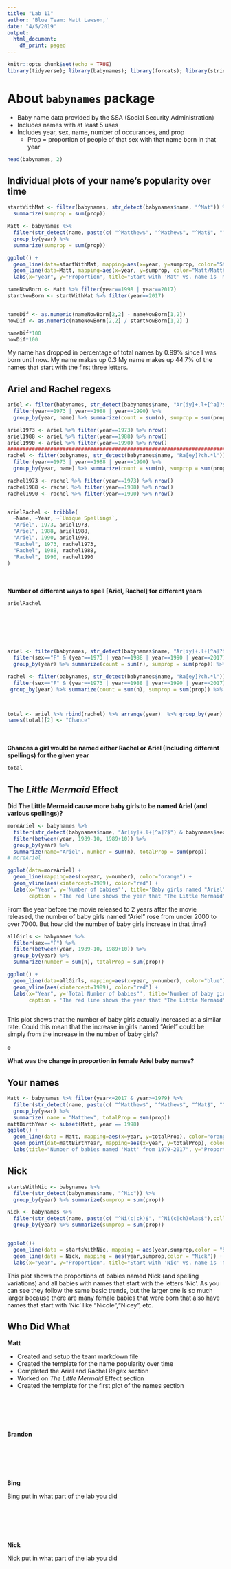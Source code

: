 ```yaml
---
title: "Lab 11"
author: 'Blue Team: Matt Lawson,'
date: "4/5/2019"
output:
  html_document:
    df_print: paged
---
```


```r
knitr::opts_chunk$set(echo = TRUE)
library(tidyverse); library(babynames); library(forcats); library(stringr)
```

# About `babynames` package
  - Baby name data provided by the SSA (Social Security Administration)
  - Includes names with at least 5 uses
  - Includes year, sex, name, number of occurances, and prop
      - Prop = proportion of people of that sex with that name born in that year

```r
head(babynames, 2)
```

## Individual plots of your name’s popularity over time

```r
startWithMat <- filter(babynames, str_detect(babynames$name, "^Mat")) %>% group_by(year) %>% 
  summarize(sumprop = sum(prop))

Matt <- babynames %>% 
  filter(str_detect(name, paste(c( "^Matthew$", "^Mathew$", "^Mat$", "^Matt$"),collapse = '|'))) %>%
  group_by(year) %>% 
  summarize(sumprop = sum(prop))

ggplot() + 
  geom_line(data=startWithMat, mapping=aes(x=year, y=sumprop, color="Starts with 'Mat'"), size=1.25) + 
  geom_line(data=Matt, mapping=aes(x=year, y=sumprop, color="Matt/Matthew"), size=1.25) + 
  labs(x="year", y="Proportion", title="Start with 'Mat' vs. name is 'Matt/Matthew' (or a common spelling)" , color="Type")

nameNowBorn <- Matt %>% filter(year==1998 | year==2017)
startNowBorn <- startWithMat %>% filter(year==2017)


nameDif <- as.numeric(nameNowBorn[2,2] - nameNowBorn[1,2])
nowDif <- as.numeric(nameNowBorn[2,2] / startNowBorn[1,2] )

nameDif*100
nowDif*100
```

My name has dropped in percentage of total names by 0.99% since I was born until now. My name makes up 0.3
My name makes up 44.7% of the names that start with the first three letters.





## Ariel and Rachel regexs

```r
ariel <- filter(babynames, str_detect(babynames$name, "Ar[iy]+.l+[^a]?$")) %>%
  filter(year==1973 | year==1988 | year==1990) %>%
  group_by(year, name) %>% summarize(count = sum(n), sumprop = sum(prop))

ariel1973 <- ariel %>% filter(year==1973) %>% nrow()
ariel1988 <- ariel %>% filter(year==1988) %>% nrow()
ariel1990 <- ariel %>% filter(year==1990) %>% nrow()
#############################################################################################################
rachel <- filter(babynames, str_detect(babynames$name, "Ra[ey]?ch.*l")) %>%
  filter(year==1973 | year==1988 | year==1990) %>%
  group_by(year, name) %>% summarize(count = sum(n), sumprop = sum(prop))

rachel1973 <- rachel %>% filter(year==1973) %>% nrow()
rachel1988 <- rachel %>% filter(year==1988) %>% nrow()
rachel1990 <- rachel %>% filter(year==1990) %>% nrow()


arielRachel <- tribble(
  ~Name, ~Year, ~`Unique Spellings`,
  "Ariel", 1973, ariel1973,
  "Ariel", 1988, ariel1988,
  "Ariel", 1990, ariel1990,
  "Rachel", 1973, rachel1973,
  "Rachel", 1988, rachel1988,
  "Rachel", 1990, rachel1990
)
```
<br> </br>
__Number of different ways to spell [Ariel, Rachel] for different years__

```r
arielRachel
```

<br> </br>
<br> </br>

```r
ariel <- filter(babynames, str_detect(babynames$name, "Ar[iy]+.l+[^a]?$")) %>%
  filter(sex=="F" & (year==1973 | year==1988 | year==1990 | year==2017)) %>%
  group_by(year) %>% summarize(count = sum(n), sumprop = sum(prop)) %>% mutate(name="Ariel")

rachel <- filter(babynames, str_detect(babynames$name, "Ra[ey]?ch.*l")) %>%
  filter(sex=="F" & (year==1973 | year==1988 | year==1990 | year==2017)) %>%
 group_by(year) %>% summarize(count = sum(n), sumprop = sum(prop)) %>% mutate(name="Rachel")



total <- ariel %>% rbind(rachel) %>% arrange(year)  %>% group_by(year) %>% summarize(totalProp = sum(sumprop))
names(total)[2] <- "Chance"
```
<br> </br>
__Chances a girl would be named either Rachel or Ariel (Including different spellings) for the given year__

```r
total
```





## The _Little Mermaid_ Effect

__Did The Little Mermaid cause more baby girls to be named Ariel (and various spellings)?__


```r
moreAriel <- babynames %>% 
  filter(str_detect(babynames$name, "Ar[iy]+.l+[^a]?$") & babynames$sex == "F") %>% 
  filter(between(year, 1989-10, 1989+10)) %>% 
  group_by(year) %>% 
  summarize(name="Ariel", number = sum(n), totalProp = sum(prop))
# moreAriel

ggplot(data=moreAriel) + 
  geom_line(mapping=aes(x=year, y=number), color="orange") +
  geom_vline(aes(xintercept=1989), color="red") + 
  labs(x="Year", y='Number of babies"', title='Baby girls named "Ariel" (or another common spelling)', 
       caption = 'The red line shows the year that "The Little Mermaid" was released.')
```

From the year before the movie released to 2 years after the movie released, the number of baby girls named "Ariel" rose from under 2000 to over 7000. But how did the number of baby girls increase in that time?


```r
allGirls <- babynames %>% 
  filter(sex=="F") %>%
  filter(between(year, 1989-10, 1989+10)) %>% 
  group_by(year) %>% 
  summarize(number = sum(n), totalProp = sum(prop))

ggplot() + 
  geom_line(data=allGirls, mapping=aes(x=year, y=number), color="blue") +
  geom_vline(aes(xintercept=1989), color="red") +
  labs(x="Year", y='Total Number of babies"', title='Number of baby girls born', 
       caption = 'The red line shows the year that "The Little Mermaid" was released.')
  
```

This plot shows that the number of baby girls actually increased at a similar rate. Could this mean that the increase in girls named "Ariel" could be simply from the increase in the number of baby girls?

e




__What was the change in proportion in female Ariel baby names?__


## Your names

```r
Matt <- babynames %>% filter(year<=2017 & year>=1979) %>% 
  filter(str_detect(name, paste(c( "^Matthew$", "^Mathew$", "^Mat$", "^Matt$"),collapse = '|'))) %>%
  group_by(year) %>%
  summarize( name = "Matthew", totalProp = sum(prop))
mattBirthYear <- subset(Matt, year == 1998)
ggplot() + 
  geom_line(data = Matt, mapping=aes(x=year, y=totalProp), color="orange") +
  geom_point(dat=mattBirthYear, mapping=aes(x=year, y=totalProp), color="red", size=3) + 
  labs(title="Number of babies named 'Matt' from 1979-2017", y="Proportion", caption="My birth year (1998) in red.")

```


## Nick

```r
startsWithNic <- babynames %>% 
  filter(str_detect(babynames$name, "^Nic")) %>%
  group_by(year) %>% summarize(sumprop = sum(prop))

Nick <- babynames %>% 
  filter(str_detect(name, paste(c( "^Ni(c|ck)$", "^Ni(c|ch)olas$"),collapse = '|'))) %>%
  group_by(year) %>% summarize(sumprop = sum(prop))


ggplot()+
  geom_line(data = startsWithNic, mapping = aes(year,sumprop,color = "Starts with Nic")) +
  geom_line(data = Nick, mapping = aes(year,sumprop,color = "Nick")) +
  labs(x="year", y="Proportion", title="Start with 'Nic' vs. name is 'Nick/Nicholas'" , color="Type")

```

This plot shows the proportions of babies named Nick (and spelling variations) and all babies with names that start with the letters 'Nic'.  As you can see they follow the same basic trends, but the larger one is so much larger because there are many female babies that were born that also have names that start with 'Nic' like "Nicole","Nicey", etc. 


## Who Did What

__Matt__

  - Created and setup the team markdown file
  - Created the template for the name popularity over time
  - Completed the Ariel and Rachel Regex section
  - Worked on _The Little Mermaid_ Effect section
  - Created the template for the first plot of the names section
  

<br></br>
<br></br>


__Brandon__

<br></br>
<br></br>



__Bing__

Bing put in what part of the lab you did

<br></br>
<br></br>


__Nick__

Nick put in what part of the lab you did

<br></br>
<br></br>